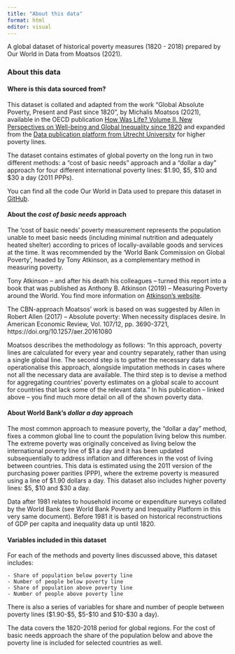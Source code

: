 ---
title: "About this data"
format: html
editor: visual
---

A global dataset of historical poverty measures (1820 - 2018) prepared by Our World in Data from Moatsos (2021).

### About this data

#### Where is this data sourced from?

This dataset is collated and adapted from the work "Global Absolute Poverty, Present and Past since 1820", by Michalis Moatsos (2021), available in the OECD publication [How Was Life? Volume II. New Perspectives on Well-being and Global Inequality since 1820](https://www.oecd-ilibrary.org/sites/e20f2f1a-en/index.html?itemId=/content/component/e20f2f1a-en) and expanded from the [Data publication platform from Utrecht University](https://public.yoda.uu.nl/i-lab/UU01/UOJSYN.html) for higher poverty lines.

The dataset contains estimates of global poverty on the long run in two different methods: a "cost of basic needs" approach and a "dollar a day" approach for four different international poverty lines: $1.90, $5, $10 and $30 a day (2011 PPPs).

You can find all the code Our World in Data used to prepare this dataset in [GitHub](https://github.com/owid/notebooks/tree/main/BetterDataDocs/PabloArriagada/moatsos_historical_poverty).

#### About the *cost of basic needs* approach

The ‘cost of basic needs’ poverty measurement represents the population unable to meet basic needs (including minimal nutrition and adequately heated shelter) according to prices of locally-available goods and services at the time. It was recommended by the ‘World Bank Commission on Global Poverty’, headed by Tony Atkinson, as a complementary method in measuring poverty.

Tony Atkinson – and after his death his colleagues – turned this report into a book that was published as Anthony B. Atkinson (2019) – Measuring Poverty around the World. You find more information on [Atkinson’s website](https://www.tony-atkinson.com/book-measuring-poverty-around-the-world/).

The CBN-approach Moatsos’ work is based on was suggested by Allen in Robert Allen (2017) – Absolute poverty: When necessity displaces desire. In American Economic Review, Vol. 107/12, pp. 3690-3721, https://doi.org/10.1257/aer.20161080 

Moatsos describes the methodology as follows: “In this approach, poverty lines are calculated for every year and country separately, rather than using a single global line. The second step is to gather the necessary data to operationalise this approach, alongside imputation methods in cases where not all the necessary data are available. The third step is to devise a method for aggregating countries’ poverty estimates on a global scale to account for countries that lack some of the relevant data.” In his publication – linked above – you find much more detail on all of the shown poverty data.

#### About World Bank's *dollar a day* approach

The most common approach to measure poverty, the "dollar a day" method, fixes a common global line to count the population living below this number. The extreme poverty was originally conceived as living below the international poverty line of $1 a day and it has been updated subsequentially to address inflation and differences in the vost of living between countries. This data is estimated using the 2011 version of the purchasing power parities (PPP), where the extreme poverty is measured using a line of $1.90 dollars a day. This dataset also includes higher poverty lines: $5, $10 and $30 a day.  

Data after 1981 relates to household income or expenditure surveys collated by the World Bank (see World Bank Poverty and Inequality Platform in this very same document). Before 1981 it is based on historical reconstructions of GDP per capita and inequality data up until 1820.

#### Variables included in this dataset

For each of the methods and poverty lines discussed above, this dataset includes:

    - Share of population below poverty line
    - Number of people below poverty line
    - Share of population above poverty line
    - Number of people above poverty line

There is also a series of variables for share and number of people between poverty lines ($1.90-$5, $5-$10 and $10-$30 a day).

The data covers the 1820-2018 period for global regions. For the cost of basic needs approach the share of the population below and above the poverty line is included for selected countries as well.